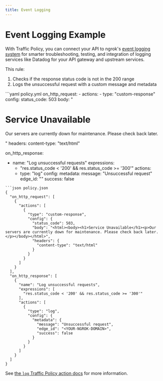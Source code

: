 ```yaml
---
title: Event Logging
---
```

# Event Logging Example

With Traffic Policy, you can connect your API to ngrok's [event logging system](/obs/) for smarter troubleshooting, testing, and integration of logging services like Datadog for your API gateway and upstream services.

This rule:

1. Checks if the response status code is not in the 200 range
1. Logs the unsuccessful request with a custom message and metadata

<CodeGroup>
```yaml policy.yml
on_http_request:
  - actions:
    - type: "custom-response"
    config:
    status_code: 503
    body: "<html><body><h1>Service Unavailable</h1><p>Our servers are currently down for maintenance. Please check back later.</p></body></html>"
    headers:
    content-type: "text/html"


on_http_response:
  - name: "Log unsuccessful requests"
    expressions:
    - "res.status_code < '200' && res.status_code >= '300'"
    actions:
    - type: "log"
    config:
    metadata:
    message: "Unsuccessful request"
    edge_id: "<YOUR-NGROK-DOMAIN>"
    success: false
```
```json policy.json
{
  "on_http_request": [
    {
      "actions": [
        {
          "type": "custom-response",
          "config": {
            "status_code": 503,
            "body": "<html><body><h1>Service Unavailable</h1><p>Our servers are currently down for maintenance. Please check back later.</p></body></html>",
            "headers": {
              "content-type": "text/html"
            }
          }
        }
      ]
    }
  ],
  "on_http_response": [
    {
      "name": "Log unsuccessful requests",
      "expressions": [
        "res.status_code < '200' && res.status_code >= '300'"
      ],
      "actions": [
        {
          "type": "log",
          "config": {
            "metadata": {
              "message": "Unsuccessful request",
              "edge_id": "<YOUR-NGROK-DOMAIN>",
              "success": false
            }
          }
        }
      ]
    }
  ]
}
```
</CodeGroup>

See [the `log` Traffic Policy action docs](/traffic-policy/actions/log/) for more information.
